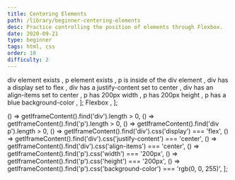 ```yaml
---
title: Centering Elements
path: /library/beginner-centering-elements
desc: Practice controlling the position of elements through Flexbox.
date: 2020-09-21
type: beginner
tags: html, css
order: 10
difficulty: 2
---
```




  <Text size="small" color="#FAFAFA">
    div element exists
  </Text>,
  <Text size="small" color="#FAFAFA">
    p element exists
  </Text>,
  <Text size="small" color="#FAFAFA">
    p is inside of the div element
  </Text>,
  <Text size="small" color="#FAFAFA">
    div has a display set to flex
  </Text>,
  <Text size="small" color="#FAFAFA">
    div has a justify-content set to center
  </Text>,
  <Text size="small" color="#FAFAFA">
    div has an align-items set to center
  </Text>,
  <Text size="small" color="#FAFAFA">
    p has 200px width
  </Text>,
  <Text size="small" color="#FAFAFA">
    p has 200px height
  </Text>,
  <Text size="small" color="#FAFAFA">
    p has a blue background-color
  </Text>,
];

  <Link size="small" href="https://www.w3schools.com/css/css3_flexbox.asp">
    Flexbox
  </Link>,
];

  () => getIframeContent().find('div').length > 0,
  () => getIframeContent().find('p').length > 0,
  () => getIframeContent().find('div p').length > 0,
  () => getIframeContent().find('div').css('display') === 'flex',
  () => getIframeContent().find('div').css('justify-content') === 'center',
  () => getIframeContent().find('div').css('align-items') === 'center',
  () => getIframeContent().find('p').css('width') === '200px',
  () => getIframeContent().find('p').css('height') === '200px',
  () =>
    getIframeContent().find('p').css('background-color') === 'rgb(0, 0, 255)',
];

<Post>
  <CodeEditor
    tasks={tasksListData}
    help={helpListData}
    tabs={tabs}
    tests={tests}
    result={`The p element has 200x200 dimensions, a blue background-color, and is absolutely centered on the screen through flex div container.`}
  />
</Post>
